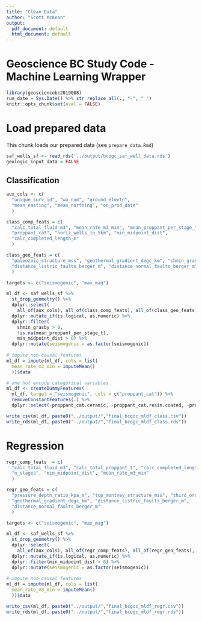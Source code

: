 ```yaml
---
title: "Clean Data"
author: "Scott McKean"
output:
  pdf_document: default
  html_document: default
---
```


# Geoscience BC Study Code - Machine Learning Wrapper

```r
library(geosciencebc2019008)
run_date = Sys.Date() %>% str_replace_all(., "-", "_")
knitr::opts_chunk$set(eval = FALSE)
```

# Load prepared data

This chunk loads our prepared data (see `prepare_data.Rmd`)

```R
saf_wells_sf <- read_rds('../output/bcogc_saf_well_data.rds')
geologic_input_data = FALSE
```

## Classification

```r
aux_cols <- c(
  "unique_surv_id", "wa_num", "ground_elevtn",
  "mean_easting", "mean_northing", "on_prod_date"
  )

class_comp_feats = c(
  "calc_total_fluid_m3", "mean_rate_m3_min", "mean_proppant_per_stage_t",
  "proppant_cat", "horiz_wells_in_5km", "min_midpoint_dist",
  "calc_completed_length_m"
  )

class_geo_feats = c(
  "paleozoic_structure_mss", "geothermal_gradient_degc_km", "shmin_grasby",
  "distance_listric_faults_berger_m", "distance_normal_faults_berger_m"
  )

targets <- c("seismogenic", "max_mag")

ml_df <- saf_wells_sf %>%
  st_drop_geometry() %>% 
  dplyr::select(
    all_of(aux_cols), all_of(class_comp_feats), all_of(class_geo_feats), all_of(targets)) %>%
  dplyr::mutate_if(is.logical, as.numeric) %>%
  dplyr::filter(
    shmin_grasby > 0,
    !is.na(mean_proppant_per_stage_t),
    min_midpoint_dist > 0) %>%
  dplyr::mutate(seismogenic = as.factor(seismogenic))
  
# impute non-causal features
ml_df = impute(ml_df, cols = list(
  mean_rate_m3_min = imputeMean()
  ))$data

# one hot encode categorical variables
ml_df <- createDummyFeatures(
  ml_df, target = "seismogenic", cols = c("proppant_cat")) %>% 
  removeConstantFeatures(.) %>%
  dplyr::select(-proppant_cat.ceramic, -proppant_cat.resin.coated, -proppant_cat.sand)

write_csv(ml_df, paste0("../output/","final_bcgoc_mldf_class.csv"))
write_rds(ml_df, paste0("../output/","final_bcogc_mldf_class.rds"))
```

# Regression
```r
regr_comp_feats  = c(
  "calc_total_fluid_m3", "calc_total_proppant_t", "calc_completed_length_m",
  "n_stages", "min_midpoint_dist", "mean_rate_m3_min"
  )

regr_geo_feats = c(
  "pressure_depth_ratio_kpa_m", "top_montney_structure_mss", "third_order_residual_m",
  "geothermal_gradient_degc_km", "distance_listric_faults_berger_m",
  "distance_normal_faults_berger_m"
  )

targets <- c("seismogenic", "max_mag")

ml_df <- saf_wells_sf %>%
  st_drop_geometry() %>% 
  dplyr::select(
    all_of(aux_cols), all_of(regr_comp_feats), all_of(regr_geo_feats), all_of(targets)) %>%
  dplyr::mutate_if(is.logical, as.numeric) %>%
  dplyr::filter(min_midpoint_dist > 0) %>%
  dplyr::mutate(seismogenic = as.factor(seismogenic))
  
# impute non-causal features
ml_df = impute(ml_df, cols = list(
  mean_rate_m3_min = imputeMean()
  ))$data

write_csv(ml_df, paste0("../output/","final_bcgoc_mldf_regr.csv"))
write_rds(ml_df, paste0("../output/","final_bcogc_mldf_regr.rds"))
```